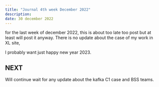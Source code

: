 ```yaml
---
title: "Journal 4th week December 2022"
description:
date: 30 december 2022
---
```


for the last week of december 2022, this is about too late too post but at least will post it anyway. There is no update about the case of my work in XL site,

I probably want just happy new year 2023.

## NEXT
Will continue wait for any update about the kafka C1 case and BSS teams.

